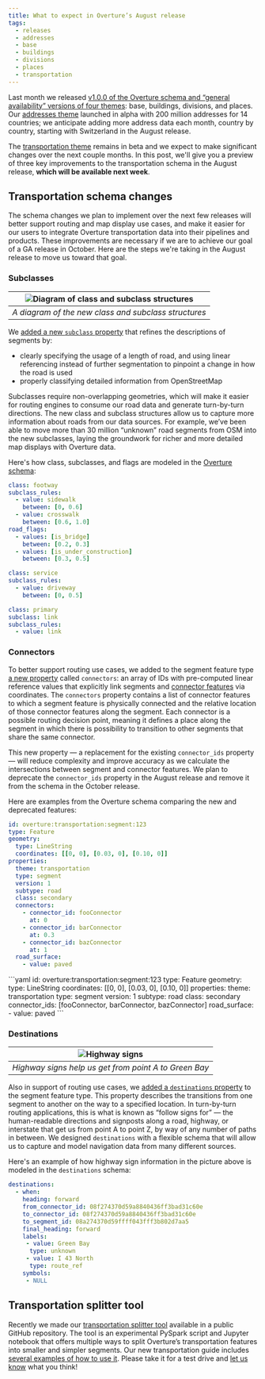 ```yaml
---
title: What to expect in Overture’s August release
tags:
  - releases
  - addresses
  - base
  - buildings
  - divisions
  - places
  - transportation
---
```


Last month we released [v1.0.0 of the Overture schema and “general availability” versions of four themes](https://overturemaps.org/overture-maps-foundation-releases-general-availability-of-its-open-maps-datasets/):
base, buildings, divisions, and places. Our [addresses theme](https://docs.overturemaps.org/guides/addresses/) launched in alpha with 200 million addresses
for 14 countries; we anticipate adding more address data each month, country by country, starting with
Switzerland in the August release.

<!-- truncate -->

The [transportation theme](https://docs.overturemaps.org/guides/transportation/) remains in beta and we expect to make significant changes over the next couple
months. In this post, we'll give you a preview of three key improvements to the transportation schema in the August
release, **which will be available next week**.

## Transportation schema changes
The schema changes we plan to implement over the next few releases will better support routing and map
display use cases, and make it easier for our users to integrate Overture transportation data into their
pipelines and products. These improvements are necessary if we are to achieve our goal of a GA release in October.
Here are the steps we're taking in the August release to move us toward that goal.

### Subclasses

| ![Diagram of class and subclass structures](/img/blog/class-subclass-diagram.png) |
|:--:|
| *A diagram of the new class and subclass structures* |

We [added a new `subclass` property](https://github.com/OvertureMaps/schema/pull/180) that refines the descriptions of segments by:

- clearly specifying the usage of a length of road, and using linear referencing instead of further segmentation to pinpoint a change in how the road is used
- properly classifying detailed information from OpenStreetMap

Subclasses require non-overlapping geometries, which will make it easier for routing engines to consume our
road data and generate turn-by-turn directions. The new class and subclass structures allow us to capture more
information about roads from our data sources. For example, we’ve been able
to move more than 30 million “unknown” road segments from OSM into the new subclasses, laying the groundwork
for richer and more detailed map displays with Overture data.

Here's how class, subclasses, and flags are modeled in the [Overture schema](https://github.com/OvertureMaps/schema/blob/main/schema/transportation/segment.yaml):

```yaml
class: footway
subclass_rules:
  - value: sidewalk
    between: [0, 0.6]
  - value: crosswalk
    between: [0.6, 1.0]
road_flags:
  - values: [is_bridge]
    between: [0.2, 0.3]
  - values: [is_under_construction]
    between: [0.3, 0.5]

class: service
subclass_rules:
  - value: driveway
    between: [0, 0.5]

class: primary
subclass: link
subclass_rules:
  - value: link
```

### Connectors
To better support routing use cases, we added to the segment feature type [a new property](https://github.com/OvertureMaps/schema/pull/257) called
`connectors`: an array of IDs with pre-computed linear reference values that explicitly link segments and
[connector features](https://docs.overturemaps.org/schema/reference/transportation/connector/) via coordinates. The `connectors` property contains a list of connector features to which a segment feature is physically connected and the relative location of those connector features along the segment. Each connector is a possible routing decision point, meaning it defines a place along the segment in which there is possibility to transition to other segments that share the same connector.

This new property &mdash; a replacement for the existing `connector_ids`
property &mdash; will reduce complexity and improve accuracy as we calculate the intersections between segment and connector features. We plan to deprecate the `connector_ids` property in the August release and remove it from the schema in the October release.

Here are examples from the Overture schema comparing the new and deprecated features:
<Tabs>
<TabItem value="connectors" label="new connectors property" default>
```yaml
id: overture:transportation:segment:123
type: Feature
geometry:
  type: LineString
  coordinates: [[0, 0], [0.03, 0], [0.10, 0]]
properties:
  theme: transportation
  type: segment
  version: 1
  subtype: road
  class: secondary
  connectors:
    - connector_id: fooConnector
      at: 0
    - connector_id: barConnector
      at: 0.3
    - connector_id: bazConnector
      at: 1
  road_surface:
    - value: paved
```
</TabItem>
<TabItem value="connector_ids" label="deprecated connector_ids property" default>
```yaml
id: overture:transportation:segment:123
type: Feature
geometry:
  type: LineString
  coordinates: [[0, 0], [0.03, 0], [0.10, 0]]
properties:
  theme: transportation
  type: segment
  version: 1
  subtype: road
  class: secondary
  connector_ids: [fooConnector, barConnector, bazConnector]
  road_surface:
    - value: paved
```
</TabItem>
</Tabs>

### Destinations

| ![Highway signs](/img/blog/highway-signs.png) |
|:--:|
| *Highway signs help us get from point A to Green Bay* |

Also in support of routing use cases, we [added a `destinations` property](https://github.com/OvertureMaps/schema/pull/176) to the segment feature type.
This property describes the transitions from one segment to another on the way to a specified location.
In turn-by-turn routing applications, this is what is known as “follow signs for” &mdash; the human-readable
directions and signposts along a road, highway, or interstate that get us from point A to point Z, by way
of any number of paths in between. We designed `destinations` with a flexible schema that will allow us to
capture and model navigation data from many different sources.

Here's an example of how highway sign information in the picture above is modeled in the `destinations` schema:

```yaml
destinations:
  - when:
    heading: forward
    from_connector_id: 08f274370d59a8840436ff3bad31c60e
    to_connector_id: 08f274370d59a8840436ff3bad31c60e
    to_segment_id: 08a274370d59ffff043fff3b802d7aa5
    final_heading: forward
    labels:
     - value: Green Bay
      type: unknown
     - value: I 43 North
      type: route_ref
    symbols:
     - NULL
```

## Transportation splitter tool
Recently we made our [transportation splitter tool](https://github.com/OvertureMaps/transportation-splitter)
available in a public GitHub repository. The tool is an experimental PySpark script and Jupyter notebook that offers
multiple ways to split Overture’s transportation features into smaller and simpler segments. Our new transportation guide includes [several examples of how to use it](https://docs.overturemaps.org/guides/transportation/#transportation-splitter). Please
take it for a test drive and [let us know](https://github.com/OvertureMaps/transportation-splitter/issues) what you think!
